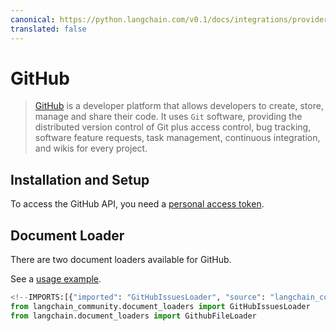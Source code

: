 ```yaml
---
canonical: https://python.langchain.com/v0.1/docs/integrations/providers/github
translated: false
---
```


# GitHub

>[GitHub](https://github.com/) is a developer platform that allows developers to create,
> store, manage and share their code. It uses `Git` software, providing the
> distributed version control of Git plus access control, bug tracking,
> software feature requests, task management, continuous integration, and wikis for every project.

## Installation and Setup

To access the GitHub API, you need a [personal access token](https://github.com/settings/tokens).

## Document Loader

There are two document loaders available for GitHub.

See a [usage example](/docs/integrations/document_loaders/github).

```python
<!--IMPORTS:[{"imported": "GitHubIssuesLoader", "source": "langchain_community.document_loaders", "docs": "https://api.python.langchain.com/en/latest/document_loaders/langchain_community.document_loaders.github.GitHubIssuesLoader.html", "title": "GitHub"}, {"imported": "GithubFileLoader", "source": "langchain.document_loaders", "docs": "https://api.python.langchain.com/en/latest/document_loaders/langchain_community.document_loaders.github.GithubFileLoader.html", "title": "GitHub"}]-->
from langchain_community.document_loaders import GitHubIssuesLoader
from langchain.document_loaders import GithubFileLoader
```